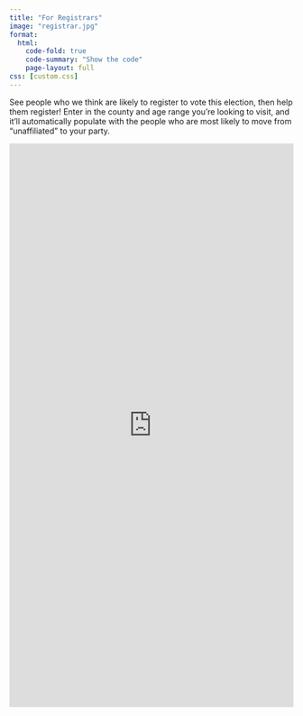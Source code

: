 ```yaml
---
title: "For Registrars"
image: "registrar.jpg"
format:
  html:
    code-fold: true
    code-summary: "Show the code"
    page-layout: full
css: [custom.css]
---
```


See people who we think are likely to register to vote this election, then help them register! Enter in the county and age range you're looking to visit, and it'll automatically populate with the people who are most likely to move from "unaffiliated" to your party.


<iframe height="1000" width="100%" frameborder="no" src="https://dr-iggs.shinyapps.io/BestToRegister/"> </iframe>
